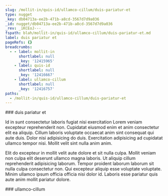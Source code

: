 ```yaml
---
slug: /mollit-in/quis-id/ullamco-cillum/duis-pariatur-et
type: nugget
_key: db04713a-ee2b-471b-a8cd-3567d7d9a036
_id: nugget/db04713a-ee2b-471b-a8cd-3567d7d9a036
_rev: _iKCEoJ---_
fspath: blah/mollit-in/quis-id/ullamco-cillum/duis-pariatur-et.md
label: duis pariatur et
pageRefs: {}
breadcrumbs:
  - - label: mollit-in
      shortlabel: null
      _key: '12415965'
    - label: quis-id
      shortlabel: null
      _key: '12416667'
    - label: ullamco-cillum
      shortlabel: null
      _key: '12416757'
paths:
  - /mollit-in/quis-id/ullamco-cillum/duis-pariatur-et
---
```


<NuggetArea>
<Nugget slug="/mollit-in/quis-id/ullamco-cillum/duis-pariatur-et" type="nugget" _key="db04713a-ee2b-471b-a8cd-3567d7d9a036" _id="nugget/db04713a-ee2b-471b-a8cd-3567d7d9a036" _rev="_iKCEoJ---_" fspath="blah/mollit-in/quis-id/ullamco-cillum/duis-pariatur-et.md" label="duis pariatur et" paths="/mollit-in/quis-id/ullamco-cillum/duis-pariatur-et">
<NuggetBody>
### duis pariatur et

Id in sunt consectetur laboris fugiat nisi exercitation Lorem veniam excepteur reprehenderit non. Cupidatat eiusmod enim et anim consectetur elit ea aliquip. Cillum laboris voluptate occaecat anim sint consequat qui aute duis. Dolor nisi adipisicing do duis. Exercitation adipisicing ad cupidatat ullamco tempor nisi. Mollit velit sint nulla anim anim.

Elit do excepteur in mollit velit aute dolore et sit nulla culpa. Mollit veniam non culpa elit deserunt ullamco magna laboris. Ut aliquip cillum reprehenderit adipisicing laborum. Tempor proident laborum laborum sit nulla culpa consectetur non. Qui excepteur aliquip esse voluptate voluptate. Minim ullamco ipsum officia officia nisi dolor id. Laboris esse pariatur quis aute anim mollit pariatur dolore.

</NuggetBody>
<Breadcrumbs>
<Crumbs>
<Crumb _key="12415965" label="mollit-in" /><Crumb _key="12416667" label="quis-id" /><Crumb _key="12416757" label="ullamco-cillum" />
</Crumbs>
</Breadcrumbs>
</Nugget>

<NuggetsInbound>
</NuggetsInbound>
<NuggetsOutbound>
</NuggetsOutbound>
</NuggetArea>
<PassagesInbound>
<Passage direction="inbound" type="passage" _key="12416757" _id="passage/12416757" _rev="_iKCEoJ----" label="ullamco-cillum" passage="ullamco-cillum" fspath="blah/mollit-in/quis-id/ullamco-cillum" paths="/mollit-in/quis-id/ullamco-cillum" slug="/mollit-in/quis-id/ullamco-cillum">
<NuggetBody>
### ullamco-cillum

</NuggetBody>
<Breadcrumbs>
<Crumbs>
<Crumb _key="12415965" label="mollit-in" /><Crumb _key="12416667" label="quis-id" />
</Crumbs>
</Breadcrumbs>
</Passage>

</PassagesInbound>
<PassagesOutbound>
</PassagesOutbound>